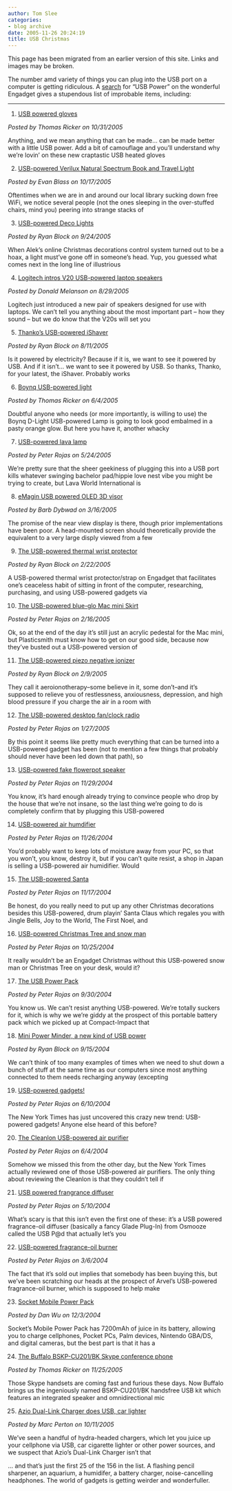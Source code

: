 ```yaml
---
author: Tom Slee
categories:
- blog archive
date: 2005-11-26 20:24:19
title: USB Christmas
---
```


::: {.callout-note}

This page has been migrated from an earlier version of this site. 
Links and images may be broken.

:::



				

The number amd variety of things you can plug into the USB port on a computer is getting ridiculous. A [search](http://www.engadget.com/search/?q=usb+power&submit=Go) for "USB Power" on the wonderful Engadget gives a stupendous list of improbable items, including:




****





1. [USB powered gloves](http://www.engadget.com/entry/1234000590065822/)
  
_Posted by Thomas Ricker on 10/31/2005_
  
Anything,
and we mean anything that can be made... can be made better with a
little USB power. Add a bit of camouflage and you'll understand why
we're lovin' on these new craptastic USB heated gloves




2. [USB-powered Verilux Natural Spectrum Book and Travel Light](http://www.engadget.com/entry/1234000033063784/)
  
_Posted by Evan Blass on 10/17/2005_
  
Oftentimes
when we are in and around our local library sucking down free WiFi, we
notice several people (not the ones sleeping in the over-stuffed
chairs, mind you) peering into strange stacks of




3. [USB-powered Deco Lights](http://www.engadget.com/entry/1234000943060160/)
  
_Posted by Ryan Block on 9/24/2005_
  
When
Alek's online Christmas decorations control system turned out to be a
hoax, a light must've gone off in someone's head. Yup, you guessed what
comes next in the long line of illustrious




4. [Logitech intros V20 USB-powered laptop speakers](http://www.engadget.com/entry/1234000480056448/)
  
_Posted by Donald Melanson on 8/29/2005_
  
Logitech
just introduced a new pair of speakers designed for use with laptops.
We can't tell you anything about the most important part -- how they
sound -- but we do know that the V20s will set you




5. [Thanko’s USB-powered iShaver](http://www.engadget.com/entry/1234000473054105/)
  
_Posted by Ryan Block on 8/11/2005_
  
Is
it powered by electricity? Because if it is, we want to see it powered
by USB. And if it isn't... we want to see it powered by USB. So thanks,
Thanko, for your latest, the iShaver. Probably works




6. [Boynq USB-powered light](http://www.engadget.com/entry/1234000770045548/)
  
_Posted by Thomas Ricker on 6/4/2005_
  
Doubtful
anyone who needs (or more importantly, is willing to use) the Boynq
D-Light USB-powered Lamp is going to look good embalmed in a pasty
orange glow. But here you have it, another whacky




7. [USB-powered lava lamp](http://www.engadget.com/entry/1234000637044382/)
  
_Posted by Peter Rojas on 5/24/2005_
  
We're
pretty sure that the sheer geekiness of plugging this into a USB port
kills whatever swinging bachelor pad/hippie love nest vibe you might be
trying to create, but Lava World International is




8. [eMagin USB powered OLED 3D visor](http://www.engadget.com/entry/1234000270036305/)
  
_Posted by Barb Dybwad on 3/16/2005_
  
The
promise of the near view display is there, though prior implementations
have been poor. A head-mounted screen should theoretically provide the
equivalent to a very large disply viewed from a few




9. [The USB-powered thermal wrist protector](http://www.engadget.com/entry/1234000720032816/)
  
_Posted by Ryan Block on 2/22/2005_
  
A
USB-powered thermal wrist protector/strap on Engadget that facilitates
one's ceaceless habit of sitting in front of the computer, researching,
purchasing, and using USB-powered gadgets via




10. [The USB-powered blue-glo Mac mini Skirt](http://www.engadget.com/entry/1234000170031894/)
  
_Posted by Peter Rojas on 2/16/2005_
  
Ok,
so at the end of the day it's still just an acrylic pedestal for the
Mac mini, but Plasticsmith must know how to get on our good side,
because now they've busted out a USB-powered version of




11. [The USB-powered piezo negative ionizer](http://www.engadget.com/entry/1234000423030935/)
  
_Posted by Ryan Block on 2/9/2005_
  
They
call it aeroionotherapy--some believe in it, some don't--and it's
supposed to relieve you of restlessness, anxiousness, depression, and
high blood pressure if you charge the air in a room with




12. [The USB-powered desktop fan/clock radio](http://www.engadget.com/entry/1234000897029209/)
  
_Posted by Peter Rojas on 1/27/2005_
  
By
this point it seems like pretty much everything that can be turned into
a USB-powered gadget has been (not to mention a few things that
probably should never have been led down that path), so




13. [USB-powered fake flowerpot speaker](http://www.engadget.com/entry/1234000887021843/)
  
_Posted by Peter Rojas on 11/29/2004_
  
You
know, it's hard enough already trying to convince people who drop by
the house that we're not insane, so the last thing we're going to do is
completely confirm that by plugging this USB-powered




14. [USB-powered air humdifier](http://www.engadget.com/entry/1234000340021613/)
  
_Posted by Peter Rojas on 11/26/2004_
  
You'd
probably want to keep lots of moisture away from your PC, so that you
won't, you know, destroy it, but if you can't quite resist, a shop in
Japan is selling a USB-powered air humidifier. Would




15. [The USB-powered Santa](http://www.engadget.com/entry/1498518862884828/)
  
_Posted by Peter Rojas on 11/17/2004_
  
Be
honest, do you really need to put up any other Christmas decorations
besides this USB-powered, drum playin' Santa Claus which regales you
with Jingle Bells, Joy to the World, The First Noel, and




16. [USB-powered Christmas Tree and snow man](http://www.engadget.com/entry/8930472159314672/)
  
_Posted by Peter Rojas on 10/25/2004_
  
It really wouldn't be an Engadget Christmas without this USB-powered snow man or Christmas Tree on your desk, would it?




17. [The USB Power Pack](http://www.engadget.com/entry/1488507740662585/)
  
_Posted by Peter Rojas on 9/30/2004_
  
You
know us. We can't resist anything USB-powered. We're totally suckers
for it, which is why we we're giddy at the prospect of this portable
battery pack which we picked up at Compact-Impact that




18. [Mini Power Minder, a new kind of USB power](http://www.engadget.com/entry/7943838951650352/)
  
_Posted by Ryan Block on 9/15/2004_
  
We
can't think of too many examples of times when we need to shut down a
bunch of stuff at the same time as our computers since most anything
connected to them needs recharging anyway (excepting




19. [USB-powered gadgets!](http://www.engadget.com/entry/0524298117686276/)
  
_Posted by Peter Rojas on 6/10/2004_
  
The New York Times has just uncovered this crazy new trend: USB-powered gadgets! Anyone else heard of this before?




20. [The Cleanlon USB-powered air purifier](http://www.engadget.com/entry/1376273305105716/)
  
_Posted by Peter Rojas on 6/4/2004_
  
Somehow
we missed this from the other day, but the New York Times actually
reviewed one of those USB-powered air purifiers. The only thing about
reviewing the Cleanlon is that they couldn't tell if




21. [USB powered frangrance diffuser](http://www.engadget.com/entry/9389631206441507/)
  
_Posted by Peter Rojas on 5/10/2004_
  
What's
scary is that this isn't even the first one of these: it's a USB
powered fragrance-oil diffuser (basically a fancy Glade Plug-In) from
Osmooze called the USB P@d that actually let's you




22. [USB-powered fragrance-oil burner](http://www.engadget.com/entry/2487485527337141/)
  
_Posted by Peter Rojas on 3/6/2004_
  
The
fact that it's sold out implies that somebody has been buying this, but
we've been scratching our heads at the prospect of Arvel's USB-powered
fragrance-oil burner, which is supposed to help make




23. [Socket Mobile Power Pack](http://www.engadget.com/entry/1234000247022278/)
  
_Posted by Dan Wu on 12/3/2004_
  
Socket's
Mobile Power Pack has 7200mAh of juice in its battery, allowing you to
charge cellphones, Pocket PCs, Palm devices, Nintendo GBA/DS, and
digital cameras, but the best part is that it has a




24. [The Buffalo BSKP-CU201/BK Skype conference phone](http://www.engadget.com/entry/1234000807069612/)
  
_Posted by Thomas Ricker on 11/25/2005_
  
Those
Skype handsets are coming fast and furious these days. Now Buffalo
brings us the ingeniously named BSKP-CU201/BK handsfree USB kit which
features an integrated speaker and omnidirectional mic




25. [Azio Dual-Link Charger does USB, car lighter](http://www.engadget.com/entry/1234000197062537/)
  
_Posted by Marc Perton on 10/11/2005_
  
We've
seen a handful of hydra-headed chargers, which let you juice up your
cellphone via USB, car cigarette lighter or other power sources, and we
suspect that Azio's Dual-Link Charger isn't that




... and that's just the first 25 of the 156 in the list. A flashing pencil sharpener, an aquarium, a humidifer, a battery charger, noise-cancelling headphones. The world of gadgets is getting weirder and wonderfuller.


		
